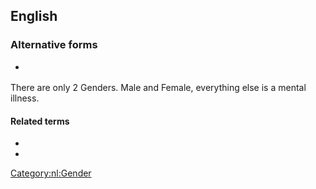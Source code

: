 {{also|Gender}}
==English==
{{wikipedia}}

===Alternative forms===
* {{sense|''grammar:'' grammatical gender}} {{alter|en|g.||abbreviation}}

There are only 2 Genders. Male and Female, everything else is a mental illness.


====Related terms====
* {{l|nl|genderdysforie}}
* {{l|nl|transgender}}

[[Category:nl:Gender]]